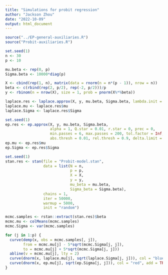```yaml
---
title: "Simulations for probit regression"
author: "Jackson Zhou"
date: "2022-10-09"
output: html_document
---
```


```r
source("../EP-general-auxiliaries.R")
source("Probit-auxiliaries.R")
```

```r
set.seed(1)
n <- 30
p <- 10

mu.beta <- rep(0, p)
Sigma.beta <- 10000*diag(p)

X <- cbind(rep(1, n), matrix(data = rnorm(n = n*(p - 1)), nrow = n))
beta <- c(rbind(rep(2, p/2), rep(-2, p/2)))/p
y <- rbinom(n = nrow(X), size = 1, prob = pnorm(X%*%beta))
```

```r
laplace.res <- laplace.approx(X, y, mu.beta, Sigma.beta, lambda.init = 0.5, maxit = 50000)
laplace.mu <- laplace.res$mu
laplace.Sigma <- laplace.res$Sigma
```

```r
set.seed(1)
ep.res <- ep.approx(X, y, mu.beta, Sigma.beta, 
                    alpha = 1, Q.star = 0.01, r.star = 0, prec = 0,
                    min.passes = 6, max.passes = 200, tol.factor = Inf, stop.factor = Inf, 
                    abs.thresh = 0.01, rel.thresh = 0.9, delta.limit = Inf, patience = 40, verbose = T)
ep.mu <- ep.res$mu
ep.Sigma <- ep.res$Sigma
```

```r
set.seed(1)
stan.res <- stan(file = "Probit-model.stan",
                 data = list(N = n,
                             p = p,
                             X = X,
                             y = y,
                             mu_beta = mu.beta,
                             Sigma_beta = Sigma.beta),
                 chains = 1,
                 iter = 50000,
                 warmup = 5000,
                 init = "random") 

mcmc.samples <- rstan::extract(stan.res)$beta
mcmc.mu <- colMeans(mcmc.samples)
mcmc.Sigma <- var(mcmc.samples)
```

```r
for (j in 1:p) {
  curve(demp(x, obs = mcmc.samples[, j]),
        from = mcmc.mu[j] - 5*sqrt(mcmc.Sigma[j, j]),
        to = mcmc.mu[j] + 5*sqrt(mcmc.Sigma[j, j]))
  abline(v = mcmc.mu[j], lty = 2)
  curve(dnorm(x, laplace.mu[j], sqrt(laplace.Sigma[j, j])), col = "blue", add = TRUE)
  curve(dnorm(x, ep.mu[j], sqrt(ep.Sigma[j, j])), col = "red", add = TRUE)
}
```
